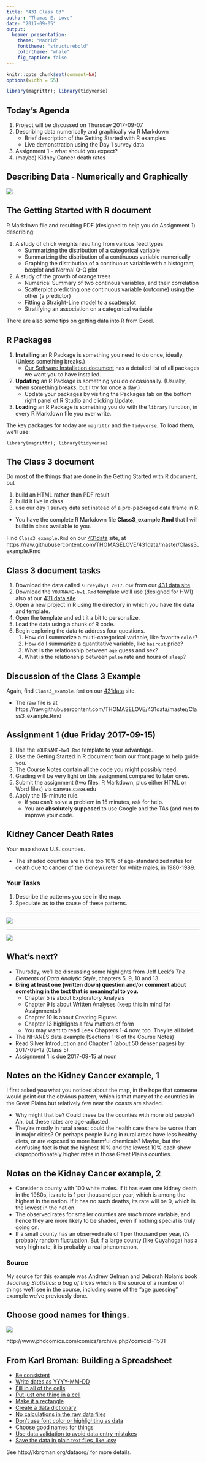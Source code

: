 ---
title: "431 Class 03"
author: "Thomas E. Love"
date: "2017-09-05"
output:
  beamer_presentation:
    theme: "Madrid"
    fonttheme: "structurebold"
    colortheme: "whale"
    fig_caption: false
---

```{r set-options, echo=FALSE, cache=FALSE, message=FALSE}
knitr::opts_chunk$set(comment=NA)
options(width = 55)

library(magrittr); library(tidyverse)
```

## Today's Agenda

1. Project will be discussed on Thursday 2017-09-07
2. Describing data numerically and graphically via R Markdown
    + Brief description of the Getting Started with R examples 
    + Live demonstration using the Day 1 survey data
3. Assignment 1 - what should you expect?
4. (maybe) Kidney Cancer death rates

## Describing Data - Numerically and Graphically

![](images/tukey-unexpected.png)

## The Getting Started with R document

R Markdown file and resulting PDF (designed to help you do Assignment 1) describing:

1. A study of chick weights resulting from various feed types
    - Summarizing the distribution of a categorical variable
    - Summarizing the distribution of a continuous variable numerically
    - Graphing the distribution of a continuous variable with a histogram, boxplot and Normal Q-Q plot
2. A study of the growth of orange trees
    - Numerical Summary of two continous variables, and their correlation
    - Scatterplot predicting one continuous variable (outcome) using the other (a predictor)
    - Fitting a Straight-Line model to a scatterplot
    - Stratifying an association on a categorical variable

There are also some tips on getting data into R from Excel.


## R Packages

1. **Installing** an R Package is something you need to do once, ideally. (Unless something breaks.)
    + [\color{blue} Our Software Installation document](https://github.com/THOMASELOVE/431/blob/master/software-installation-431.md) has a detailed list of all packages we want you to have installed.
2. **Updating** an R Package is something you do occasionally. (Usually, when something breaks, but I try for once a day.)
    + Update your packages by visiting the Packages tab on the bottom right panel of R Studio and clicking Update.
3. **Loading** an R Package is something you do with the `library` function, in every R Markdown file you ever write.

The key packages for today are `magrittr` and the `tidyverse`. To load them, we'll use:

```
library(magrittr); library(tidyverse)
```

## The Class 3 document

Do most of the things that are done in the Getting Started with R document, but

1. build an HTML rather than PDF result
2. build it live in class
3. use our day 1 survey data set instead of a pre-packaged data frame in R.

- You have the complete R Markdown file **Class3_example.Rmd** that I will build in class available to you.

Find `Class3_example.Rmd` on our [431data](https://github.com/thomaselove/431data) site, at https://raw.githubusercontent.com/THOMASELOVE/431data/master/Class3_example.Rmd


## Class 3 document tasks

1. Download the data called `surveyday1_2017.csv` from our [431 data site](https://github.com/thomaselove/431data)
2. Download the `YOURNAME-hw1.Rmd` template we'll use (designed for HW1) also at our [431 data site](https://github.com/thomaselove/431data)
3. Open a new project in R using the directory in which you have the data and template.
4. Open the template and edit it a bit to personalize.
5. Load the data using a chunk of R code.
6. Begin exploring the data to address four questions.
    1. How do I summarize a multi-categorical variable, like favorite `color`? 
    2. How do I summarize a quantitative variable, like `haircut` price?
    3. What is the relationship between `age` guess and sex?
    4. What is the relationship between `pulse` rate and hours of `sleep`?

## Discussion of the Class 3 Example

Again, find `Class3_example.Rmd` on our [431data](https://github.com/thomaselove/431data) site.

- The raw file is at https://raw.githubusercontent.com/THOMASELOVE/431data/master/Class3_example.Rmd


## Assignment 1 (due Friday 2017-09-15)

1. Use the `YOURNAME-hw1.Rmd` template to your advantage.
2. Use the Getting Started in R document from our front page to help guide you.
3. The Course Notes contain all the code you might possibly need.
4. Grading will be very light on this assignment compared to later ones.
5. Submit the assignment (two files: R Markdown, plus either HTML or Word files) via canvas.case.edu
6. Apply the 15-minute rule.
    + If you can't solve a problem in 15 minutes, ask for help.
    + You are **absolutely supposed** to use Google and the TAs (and me) to improve your code.

## Kidney Cancer Death Rates

Your map shows U.S. counties. 

- The shaded counties are in the top 10% of age-standardized rates for death due to cancer of the kidney/ureter for white males, in 1980-1989.

### Your Tasks

1. Describe the patterns you see in the map.
2. Speculate as to the cause of these patterns.

---

![](images/kidney-highest.png)

--- 

![](images/kidney-lowest.png)


## What's next?

- Thursday, we'll be discussing some highlights from Jeff Leek's *The Elements of Data Analytic Style*, chapters 5, 9, 10 and 13. 
- **Bring at least one (written down) question and/or comment about something in the text that is meaningful to you.**
    + Chapter 5 is about Exploratory Analysis
    + Chapter 9 is about Written Analyses (keep this in mind for Assignments!)
    + Chapter 10 is about Creating Figures
    + Chapter 13 highlights a few matters of form
    + You may want to read Leek Chapters 1-4 now, too. They're all brief.
- The NHANES data example (Sections 1-6 of the Course Notes)
- Read Silver Introduction and Chapter 1 (about 50 denser pages) by 2017-09-12 (Class 5)
- Assignment 1 is due 2017-09-15 at noon

## Notes on the Kidney Cancer example, 1

I first asked you what you noticed about the map, in the hope that someone would point out the obvious pattern, which is that many of the countries in the Great Plains but relatively few near the coasts are shaded.

- Why might that be? Could these be the counties with more old people? Ah, but these rates are age-adjusted.
- They're mostly in rural areas: could the health care there be worse than in major cities? Or perhaps people living in rural areas have less healthy diets, or are exposed to more harmful chemicals? Maybe, but the confusing fact is that the highest 10% and the lowest 10% each show disproportionately higher rates in those Great Plains counties.

## Notes on the Kidney Cancer example, 2

- Consider a county with 100 white males. If it has even one kidney death in the 1980s, its rate is 1 per thousand per year, which is among the highest in the nation. If it has no such deaths, its rate will be 0, which is the lowest in the nation.
- The observed rates for smaller counties are *much* more variable, and hence they are more likely to be shaded, even if nothing special is truly going on.
- If a small county has an observed rate of 1 per thousand per year, it's probably random fluctuation. But if a large county (like Cuyahoga) has a very high rate, it is probably a real phenomenon.

### Source

My source for this example was Andrew Gelman and Deborah Nolan's book *Teaching Statistics: a bag of tricks* which is the source of a number of things we'll see in the course, including some of the "age guessing" example we've previously done.


## Choose good names for things.

![](images/namingthings.png)

http://www.phdcomics.com/comics/archive.php?comicid=1531

## From Karl Broman: Building a Spreadsheet

- [Be consistent](http://kbroman.org/dataorg/pages/consistency.html)
- [Write dates as YYYY-MM-DD](http://kbroman.org/dataorg/pages/dates.html)
- [Fill in all of the cells](http://kbroman.org/dataorg/pages/no_empty_cells.html)
- [Put just one thing in a cell](http://kbroman.org/dataorg/pages/one_thing_per_cell.html)
- [Make it a rectangle](http://kbroman.org/dataorg/pages/rectangle.html)
- [Create a data dictionary](http://kbroman.org/dataorg/pages/dictionary.html)
- [No calculations in the raw data files](http://kbroman.org/dataorg/pages/no_calculations.html)
- [Don't use font color or highlighting as data](http://kbroman.org/dataorg/pages/no_highlighting.html)
- [Choose good names for things](http://kbroman.org/dataorg/pages/names.html)
- [Use data validation to avoid data entry mistakes](http://kbroman.org/dataorg/pages/validation.html)
- [Save the data in plain text files, like .csv](http://kbroman.org/dataorg/pages/csv_files.html)

See http://kbroman.org/dataorg/ for more details.
